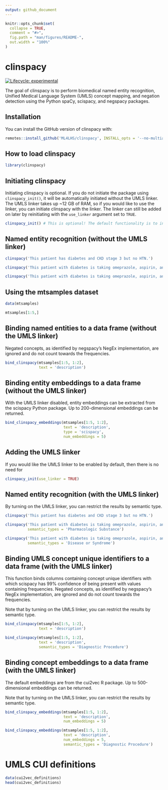 ```yaml
---
output: github_document
---
```


<!-- README.md is generated from README.Rmd. Please edit that file -->

```r
knitr::opts_chunk$set(
  collapse = TRUE,
  comment = "#>",
  fig.path = "man/figures/README-",
  out.width = "100%"
)
```

# clinspacy

<!-- badges: start -->
[![Lifecycle: experimental](https://img.shields.io/badge/lifecycle-experimental-orange.svg)](https://www.tidyverse.org/lifecycle/#experimental)
<!-- badges: end -->

The goal of clinspacy is to perform biomedical named entity recognition, Unified Medical Language System (UMLS) concept mapping, and negation detection using the Python spaCy, scispacy, and negspacy packages.

## Installation

You can install the GitHub version of clinspacy with:

```r
remotes::install_github('ML4LHS/clinspacy', INSTALL_opts = '--no-multiarch')
```

## How to load clinspacy

```r
library(clinspacy)
```


## Initiating clinspacy

Initiating clinspacy is optional. If you do not initiate the package using `clinspacy_init()`, it will be automatically initiated without the UMLS linker. The UMLS linker takes up ~12 GB of RAM, so if you would like to use the linker, you can initiate clinspacy with the linker. The linker can still be added on later by reinitiating with the `use_linker` argument set to `TRUE`.

```r
clinspacy_init() # This is optional! The default functionality is to initiatie clinspacy without the UMLS linker
```


## Named entity recognition (without the UMLS linker)

```r
clinspacy('This patient has diabetes and CKD stage 3 but no HTN.')

clinspacy('This patient with diabetes is taking omeprazole, aspirin, and lisinopril 10 mg but is not taking albuterol anymore as his asthma has resolved.')

clinspacy('This patient with diabetes is taking omeprazole, aspirin, and lisinopril 10 mg but is not taking albuterol anymore as his asthma has resolved.')
```


## Using the mtsamples dataset

```r
data(mtsamples)

mtsamples[1:5,]
```

## Binding named entities to a data frame (without the UMLS linker)

Negated concepts, as identified by negspacy's NegEx implementation, are ignored and do not count towards the frequencies.

```r
bind_clinspacy(mtsamples[1:5, 1:2],
               text = 'description')
```

## Binding entity embeddings to a data frame (without the UMLS linker)

With the UMLS linker disabled, entity embeddings can be extracted from the scispacy Python package. Up to 200-dimensional embeddings can be returned.

```r
bind_clinspacy_embeddings(mtsamples[1:5, 1:2],
                          text = 'description',
                          type = 'scispacy',
                          num_embeddings = 5)
```

## Adding the UMLS linker

If you would like the UMLS linker to be enabled by default, then there is no need for 

```r
clinspacy_init(use_linker = TRUE)
```

## Named entity recognition (with the UMLS linker)

By turning on the UMLS linker, you can restrict the results by semantic type.

```r
clinspacy('This patient has diabetes and CKD stage 3 but no HTN.')

clinspacy('This patient with diabetes is taking omeprazole, aspirin, and lisinopril 10 mg but is not taking albuterol anymore as his asthma has resolved.',
          semantic_types = 'Pharmacologic Substance')

clinspacy('This patient with diabetes is taking omeprazole, aspirin, and lisinopril 10 mg but is not taking albuterol anymore as his asthma has resolved.',
          semantic_types = 'Disease or Syndrome')
```

## Binding UMLS concept unique identifiers to a data frame (with the UMLS linker)

This function binds columns containing concept unique identifiers with which scispacy has 99% confidence of being present with values containing frequencies. Negated concepts, as identified by negspacy's NegEx implementation, are ignored and do not count towards the frequencies.

Note that by turning on the UMLS linker, you can restrict the results by semantic type.

```r
bind_clinspacy(mtsamples[1:5, 1:2],
               text = 'description')

bind_clinspacy(mtsamples[1:5, 1:2],
               text = 'description',
               semantic_types = 'Diagnostic Procedure')
```

## Binding concept embeddings to a data frame (with the UMLS linker)

The default embeddings are from the cui2vec R package. Up to 500-dimensional embeddings can be returned.

Note that by turning on the UMLS linker, you can restrict the results by semantic type.

```r
bind_clinspacy_embeddings(mtsamples[1:5, 1:2],
                          text = 'description',
                          num_embeddings = 5)

bind_clinspacy_embeddings(mtsamples[1:5, 1:2],
                          text = 'description',
                          num_embeddings = 5,
                          semantic_types = 'Diagnostic Procedure')
```

# UMLS CUI definitions

```r
data(cui2vec_definitions)
head(cui2vec_definitions)
```
